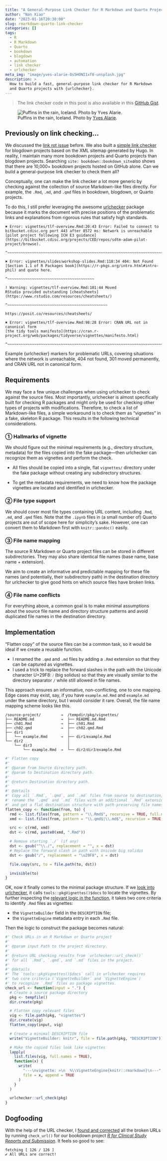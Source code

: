 ```yaml
---
title: "A General-Purpose Link Checker for R Markdown and Quarto Projects"
author: "Nan Xiao"
date: "2023-01-16T20:30:00"
slug: rmarkdown-quarto-link-checker
categories: []
tags:
  - R
  - R Markdown
  - Quarto
  - bookdown
  - blogdown
  - automation
  - link checker
  - urlchecker
meta_img: "image/yves-alarie-Os5HONI1xf8-unsplash.jpg"
description: >
  How to build a fast, general-purpose link checker for R Markdown
  and Quarto projects with {urlchecker}.
---
```


> The link checker code in this post is also available in
> this [GitHub Gist](https://gist.github.com/nanxstats/dc6d2b780fd72b3874d3b3ee9631229f).

![Puffins in the rain, Iceland. Photo by [Yves Alarie](https://unsplash.com/photos/Os5HONI1xf8).](/image/yves-alarie-Os5HONI1xf8-unsplash.jpg)

## Previously on link checking...

We discussed the
[link rot issue](https://nanx.me/blog/post/save-the-link-like-a-boss/) before.
We also built a [simple link checker](https://nanx.me/blog/post/link-checker/)
for blogdown projects based on the XML sitemap generated by Hugo.
In reality, I maintain many more bookdown projects and Quarto projects
than blogdown projects. Searching `site: bookdown::bookdown_site`also shows
that there are 10,000+ bookdown projects hosted on GitHub alone.
Can we build a general-purpose link checker to check them all?

Conceptually, one can make the link checker a lot more generic by checking
against the collection of source Markdown-like files directly. For example,
the `.Rmd`, `.md`, and `.qmd` files in bookdown, blogdown, or Quarto projects.

To do this, I still prefer leveraging the awesome
[urlchecker](https://github.com/r-lib/urlchecker)
package because it marks the document with precise positions of the
problematic links and explanations from rigorous rules that satisfy
high standards.

```text
✖ Error: vignettes/tlf-overview.Rmd:20:43 Error: Failed to connect to bitbucket.cdisc.org port 443 after 8572 ms: Network is unreachable
[pilot project following ICH E3 guidance](https://bitbucket.cdisc.org/projects/CED/repos/sdtm-adam-pilot-project/browse).
                                          ^~~~~~~~~~~~~~~~~~~~~~~~~~~~~~~~~~~~~~~~~~~~~~~~~~~~~~~~~~~~~~~~~~~~~~~~~~~~~

✖ Error: vignettes/slides⧸workshop-slides.Rmd:118:34 404: Not Found
[Section 1.1 of R Packages book](https://r-pkgs.org/intro.html#intro-phil) and quote here.
                                 ^~~~~~~~~~~~~~~~~~~~~~~~~~~~~~~~~~~~~~~~

! Warning: vignettes/tlf-overview.Rmd:101:44 Moved
RStudio provided outstanding [cheatsheets](https://www.rstudio.com/resources/cheatsheets/)
                                           ^~~~~~~~~~~~~~~~~~~~~~~~~~~~~~~~~~~~~~~~~~~~~~
                                           https://posit.co/resources/cheatsheets/

✖ Error: vignettes/tlf-overview.Rmd:98:28 Error: CRAN URL not in canonical form
[the tidy tools manifesto](https://cran.r-project.org/web/packages/tidyverse/vignettes/manifesto.html)
                           ^~~~~~~~~~~~~~~~~~~~~~~~~~~~~~~~~~~~~~~~~~~~~~~~~~~~~~~~~~~~~~~~~~~~~~~~~~
```

::: {.caption}
Example {urlchecker} markers for problematic URLs, covering situations
where the network is unreachable, 404 not found, 301 moved permanently,
and CRAN URL not in canonical form.
:::

## Requirements

We may face a few unique challenges when using urlchecker to check against the
source files. Most importantly, urlchecker is almost specifically built for
checking R packages and might only be used for checking other types of
projects with modifications.
Therefore, to check a list of Markdown-like files, a simple workaround is to
check them as "vignettes" in a fake, skeleton R package.
This results in the following technical considerations.

### ① Hallmarks of vignette

We should figure out the minimal requirements (e.g., directory structure,
metadata) for the files copied into the fake package---then urlchecker can
recognize them as vignettes and perform the check.

- All files should be copied into a single, flat `vignettes/`
  directory under the fake package without creating any
  subdirectory structures.

- To get the metadata requirements, we need to know how the package
  vignettes are located and identified in urlchecker.

### ② File type support

We should cover most file types containing URL content, including
`.Rmd`, `.md`, and `.qmd` files.
Note that the `.ipynb` files in (a small number of) Quarto projects are
out of scope here for simplicity's sake. However, one can convert them
to Markdown first with `knitr::pandoc()` easily.

### ③ File name mapping

The source R Markdown or Quarto project files can be stored in
different subdirectories. They may also share identical file names
(base name, base name + extension).

We aim to create an informative and predictable mapping for these
file names (and potentially, their subdirectory path) in the
destination directory for urlchecker to give good hints on
which source files have broken links.

### ④ File name conflicts

For everything above, a common goal is to make minimal assumptions about
the source file name and directory structure patterns and avoid duplicated
file names in the destination directory.

## Implementation

"Flatten copy" of the source files can be a common task,
so it would be ideal if we create a reusable function.

- I renamed the `.qmd` and `.md` files by adding a `.Rmd` extension
  so that they can be captured as vignettes.
- I used a trick to replace the forward slashes in the path with the
Unicode character U+29F8: `⧸` (big solidus) so that they are visually
similar to the directory separator `/` while still allowed in file names.

This approach ensures an informative, non-conflicting, one to one mapping.
Edge cases may exist, say, if you have `example.md.Rmd` and `example.md`
under the same directory, but I would consider it rare.
Overall, the file name mapping scheme looks like this.

```text
/source-project/         →  /tempdir/pkg/vignettes/
├── README.md            →  ├── README.md.Rmd
├── ch01.Rmd             →  ├── ch01.Rmd
├── ch02.qmd             →  ├── ch02.qmd.Rmd
├── dir1                    │
│   └── example.Rmd      →  ├── dir1⧸example.Rmd
└── dir2                    │
    └── dir3                │
        └── example.Rmd  →  └── dir2⧸dir3⧸example.Rmd
```

```r
#' Flatten copy
#'
#' @param from Source directory path.
#' @param to Destination directory path.
#'
#' @return Destination directory path.
#'
#' @details
#' Copy all `.Rmd`, `.qmd`, and `.md` files from source to destination,
#' rename the `.qmd` and `.md` files with an additional `.Rmd` extension,
#' and get a flat destination structure with path-preserving file names.
flatten_copy <- function(from, to) {
  rmd <- list.files(from, pattern = "\\.Rmd$", recursive = TRUE, full.names = TRUE)
  xmd <- list.files(from, pattern = "\\.qmd$|\\.md$", recursive = TRUE, full.names = TRUE)

  src <- c(rmd, xmd)
  dst <- c(rmd, paste0(xmd, ".Rmd"))

  # Remove starting `./` (if any)
  dst <- gsub("^\\./", replacement = "", x = dst)
  # Replace the forward slash in path with Unicode big solidus
  dst <- gsub("/", replacement = "\u29F8", x = dst)

  file.copy(src, to = file.path(to, dst))

  invisible(to)
}
```

OK, now it finally comes to the minimal package structure. If we
[look into urlchecker](https://github.com/r-lib/urlchecker/blob/386db5b514670abcde81b0200979b3801a81b701/R/rmd.R#L3),
it calls `tools::pkgVignettes()$docs` to locate the vignettes.
By further inspecting the
[relevant logic in the function](https://github.com/wch/r-source/blob/511541adc94554b2e89a5fa2c701a446f55597fb/src/library/tools/R/Vignettes.R#L382-L435),
it takes two core criteria to identify `.Rmd` files as vignettes:

- the `VignetteBuilder` field in the `DESCRIPTION` file;
- the `VignetteEngine` metadata entry in each `.Rmd` file.

Then the logic to construct the package becomes natural:

```r
#' Check URLs in an R Markdown or Quarto project
#'
#' @param input Path to the project directory.
#'
#' @return URL checking results from `urlchecker::url_check()`
#' for all `.Rmd`, `.qmd`, and `.md` files in the project.
#'
#' @details
#' The `tools::pkgVignettes()$docs` call in urlchecker requires
#' two core criteria (`VignetteBuilder` and `VignetteEngine`)
#' to recognize `.Rmd` files as package vignettes.
check_url <- function(input = ".") {
  # Create a source package directory
  pkg <- tempfile()
  dir.create(pkg)

  # Flatten copy relevant files
  vig <- file.path(pkg, "vignettes")
  dir.create(vig)
  flatten_copy(input, vig)

  # Create a minimal DESCRIPTION file
  write("VignetteBuilder: knitr", file = file.path(pkg, "DESCRIPTION"))

  # Make the copied files look like vignettes
  lapply(
    list.files(vig, full.names = TRUE),
    function(x) {
      write(
        "---\nvignette: >\n  %\\VignetteEngine{knitr::rmarkdown}\n---",
        file = x, append = TRUE
      )
    }
  )

  urlchecker::url_check(pkg)
}
```

## Dogfooding

With the help of the URL checker, I
[found and corrected](https://github.com/elong0527/r4csr/pull/99)
all the broken URLs by running `check_url()` for our bookdown project
[_R for Clinical Study Reports and Submission_](https://r4csr.org/).
It feels so good to see:

```text
fetching [ 126 / 126 ]
✔ All URLs are correct!
```
